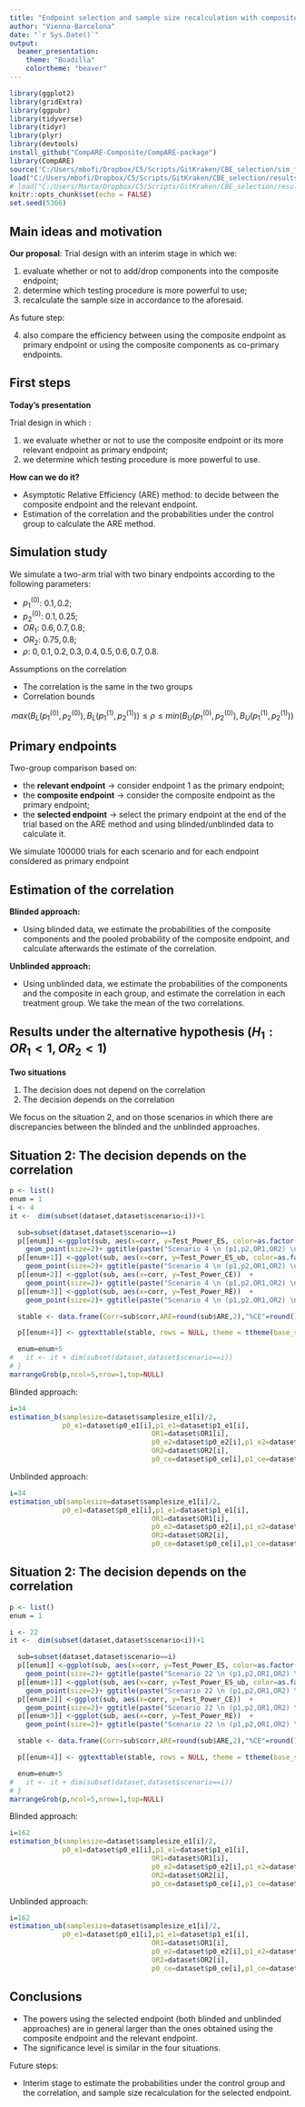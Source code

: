 ---
title: "Endpoint selection and sample size recalculation with composite binary endpoints"
author: "Vienna-Barcelona"
date: "`r Sys.Date()`"
output: 
  beamer_presentation: 
    theme: "Boadilla"
    colortheme: "beaver" 
---

```{r setup, include=FALSE}
library(ggplot2)
library(gridExtra)
library(ggpubr)
library(tidyverse)
library(tidyr)
library(plyr)
library(devtools)
install_github("CompARE-Composite/CompARE-package")
library(CompARE) 
source('C:/Users/mbofi/Dropbox/C5/Scripts/GitKraken/CBE_selection/sim_functions_ce.R')
load("C:/Users/mbofi/Dropbox/C5/Scripts/GitKraken/CBE_selection/results/results_H0_True.RData")
# load("C:/Users/Marta/Dropbox/C5/Scripts/GitKraken/CBE_selection/results/results_H0_True.RData")
knitr::opts_chunk$set(echo = FALSE)
set.seed(5366)
```

## Main ideas and motivation


\bigskip

\begin{block}{Goal}
  
  To define a theoretic-decision framework to add/drop components into a primary composite endpoint and to reassess the sample size accordingly.
  
\end{block}

**Our proposal**: Trial design with an interim stage in which we: 

  1.  evaluate whether or not to add/drop components into the composite endpoint;
  2.  determine which testing procedure  is more powerful to use;
  3.  recalculate the sample size in accordance to the aforesaid.


As future step:

  4. also compare the efficiency between using the composite endpoint as primary endpoint or using the composite components as co-primary endpoints. 
  
  <!-- (or using the relevant endpoint and the composite endpoint) as co-primary endpoints.  -->

## First steps

**Today's presentation** 

Trial design in which \textcolor{blue}{\textbf{at the end of the study}}:

  1. we evaluate whether or not to use the composite endpoint or its more relevant endpoint as primary endpoint;
  2. we determine which testing procedure  is more powerful to use.
  
\bigskip  
  
**How can we do it?** 
  
  - Asymptotic Relative Efficiency (ARE) method: to decide between the composite endpoint and the relevant endpoint.
  - Estimation of the correlation and the probabilities under the control group to calculate the ARE method.
  

## Simulation study


We simulate a two-arm trial with two binary endpoints according to the following parameters:

  - $p_1^{(0)}$: $0.1, 0.2$;
  - $p_2^{(0)}$: $0.1, 0.25$;
  - $OR_1$: $0.6, 0.7, 0.8$;
  - $OR_2$: $0.75, 0.8$;
  - $\rho$: $0, 0.1, 0.2, 0.3, 0.4, 0.5, 0.6, 0.7, 0.8$.  

\bigskip

Assumptions on the correlation

- The correlation is the same in the two groups
- Correlation bounds
\vspace{-8mm}

$$
max(B_L(p_1^{(0)},p_2^{(0)}),B_L(p_1^{(1)},p_2^{(1)})) \leq \rho \leq min(B_U(p_1^{(0)},p_2^{(0)}),B_U(p_1^{(1)},p_2^{(1)}))
$$

## Primary endpoints

Two-group comparison based on:

  - the **relevant endpoint** $\rightarrow$  consider endpoint 1 as the primary endpoint;
  - the **composite endpoint** $\rightarrow$  consider the composite endpoint as the primary endpoint;
  - the **selected endpoint** $\rightarrow$  select the primary endpoint at the end of the trial  based on the ARE method and using blinded/unblinded data to calculate it. 

We simulate $100000$ trials for each scenario and for each endpoint considered as primary endpoint



## Estimation of the correlation


**Blinded approach:**

-  Using blinded data, we estimate the probabilities of the composite components and the pooled probability of the composite endpoint, and calculate afterwards the estimate of the correlation.

\bigskip

**Unblinded approach:**

- Using unblinded data, we estimate the probabilities of the components and the composite in each group, and estimate the correlation in each treatment group. We take the mean of the two correlations.


## Results under the alternative hypothesis ($H_1: OR_1<1, OR_2<1$)


**Two situations** 

  1. The decision does not depend on the correlation
  2. The decision depends on the correlation 


\bigskip


We focus on the situation 2, and on those scenarios in which there are discrepancies between the blinded and the unblinded approaches.


## Situation 2: The decision depends on the correlation

```{r echo = F, fig.height=4}
p <- list() 
enum = 1 
i <- 4
it <-  dim(subset(dataset,dataset$scenario<i))+1

  sub=subset(dataset,dataset$scenario==i)
  p[[enum]] <-ggplot(sub, aes(x=corr, y=Test_Power_ES, color=as.factor(decision)))  +
    geom_point(size=2)+ ggtitle(paste("Scenario 4 \n (p1,p2,OR1,OR2) \n=(", dataset$p0_e1[it],",",dataset$p0_e2[it],",",dataset$OR1[it],",",dataset$OR2[it],")"))+geom_point(size=2)  + labs(y = "Empirical Power (ES)", x="Correlation", color="Decision") + coord_cartesian(ylim = c(0.60, 1))+ geom_path()+ theme(plot.title = element_text(size=9),legend.position = c(0.8, 0.2))
  p[[enum+1]] <-ggplot(sub, aes(x=corr, y=Test_Power_ES_ub, color=as.factor(decision)))  +
    geom_point(size=2)+ ggtitle(paste("Scenario 4 \n (p1,p2,OR1,OR2) \n=(", dataset$p0_e1[it],",",dataset$p0_e2[it],",",dataset$OR1[it],",",dataset$OR2[it],")"))+geom_point(size=2)  + labs(y = "Empirical Power (ES, unblinded)", x="Correlation", color="Decision") + coord_cartesian(ylim = c(0.60, 1))+ geom_path()+ theme(plot.title = element_text(size=9),legend.position = c(0.8, 0.2))
  p[[enum+2]] <-ggplot(sub, aes(x=corr, y=Test_Power_CE))  +
    geom_point(size=2)+ ggtitle(paste("Scenario 4 \n (p1,p2,OR1,OR2) \n=(", dataset$p0_e1[it],",",dataset$p0_e2[it],",",dataset$OR1[it],",",dataset$OR2[it],")"))+geom_point(size=2)  + labs(y = "Empirical Power (CE)", x="Correlation", color="Decision") + coord_cartesian(ylim = c(0.60, 1))+ geom_path()+ theme(plot.title = element_text(size=9))
  p[[enum+3]] <-ggplot(sub, aes(x=corr, y=Test_Power_RE))  +
    geom_point(size=2)+ ggtitle(paste("Scenario 4 \n (p1,p2,OR1,OR2) \n=(", dataset$p0_e1[it],",",dataset$p0_e2[it],",",dataset$OR1[it],",",dataset$OR2[it],")"))+geom_point(size=2)  + labs(y = "Empirical Power (RE)", x="Correlation", color="Decision") + coord_cartesian(ylim = c(0.60, 1))+ geom_path()+ theme(plot.title = element_text(size=9))

  stable <- data.frame(Corr=sub$corr,ARE=round(sub$ARE,2),"%CE"=round(100*sub$decision_ES,2),"%CE_u"=round(100*sub$decision_ES_ub,2),check.names=FALSE)

  p[[enum+4]] <- ggtexttable(stable, rows = NULL, theme = ttheme(base_style = "default", base_size = 9))

  enum=enum+5
#   it <- it + dim(subset(dataset,dataset$scenario==i))
# }
marrangeGrob(p,ncol=5,nrow=1,top=NULL)
```

\scriptsize

Blinded approach:
```{r echo=F, eval=TRUE, warning=F} 
i=34 
estimation_b(samplesize=dataset$samplesize_e1[i]/2,
             p0_e1=dataset$p0_e1[i],p1_e1=dataset$p1_e1[i],
                                   OR1=dataset$OR1[i],
                                   p0_e2=dataset$p0_e2[i],p1_e2=dataset$p1_e2[i],
                                   OR2=dataset$OR2[i],
                                   p0_ce=dataset$p0_ce[i],p1_ce=dataset$p1_ce[i])


```
Unblinded approach:
```{r echo=F, eval=TRUE, warning=F}
i=34 
estimation_ub(samplesize=dataset$samplesize_e1[i]/2,
             p0_e1=dataset$p0_e1[i],p1_e1=dataset$p1_e1[i],
                                   OR1=dataset$OR1[i],
                                   p0_e2=dataset$p0_e2[i],p1_e2=dataset$p1_e2[i],
                                   OR2=dataset$OR2[i],
                                   p0_ce=dataset$p0_ce[i],p1_ce=dataset$p1_ce[i])

```

## Situation 2: The decision depends on the correlation

```{r echo = F, fig.height=4}
p <- list() 
enum = 1 

i <- 22
it <-  dim(subset(dataset,dataset$scenario<i))+1

  sub=subset(dataset,dataset$scenario==i)
  p[[enum]] <-ggplot(sub, aes(x=corr, y=Test_Power_ES, color=as.factor(decision)))  +
    geom_point(size=2)+ ggtitle(paste("Scenario 22 \n (p1,p2,OR1,OR2) \n=(", dataset$p0_e1[it],",",dataset$p0_e2[it],",",dataset$OR1[it],",",dataset$OR2[it],")"))+geom_point(size=2)  + labs(y = "Empirical Power (ES)", x="Correlation", color="Decision") + coord_cartesian(ylim = c(0.60, 1))+ geom_path()+ theme(plot.title = element_text(size=9),legend.position = c(0.8, 0.2))
  p[[enum+1]] <-ggplot(sub, aes(x=corr, y=Test_Power_ES_ub, color=as.factor(decision)))  +
    geom_point(size=2)+ ggtitle(paste("Scenario 22 \n (p1,p2,OR1,OR2) \n=(", dataset$p0_e1[it],",",dataset$p0_e2[it],",",dataset$OR1[it],",",dataset$OR2[it],")"))+geom_point(size=2)  + labs(y = "Empirical Power (ES, unblinded)", x="Correlation", color="Decision") + coord_cartesian(ylim = c(0.60, 1))+ geom_path()+ theme(plot.title = element_text(size=9),legend.position = c(0.8, 0.2))
  p[[enum+2]] <-ggplot(sub, aes(x=corr, y=Test_Power_CE))  +
    geom_point(size=2)+ ggtitle(paste("Scenario 22 \n (p1,p2,OR1,OR2) \n=(", dataset$p0_e1[it],",",dataset$p0_e2[it],",",dataset$OR1[it],",",dataset$OR2[it],")"))+geom_point(size=2)  + labs(y = "Empirical Power (CE)", x="Correlation", color="Decision") + coord_cartesian(ylim = c(0.60, 1))+ geom_path()+ theme(plot.title = element_text(size=9))
  p[[enum+3]] <-ggplot(sub, aes(x=corr, y=Test_Power_RE))  +
    geom_point(size=2)+ ggtitle(paste("Scenario 22 \n (p1,p2,OR1,OR2) \n=(", dataset$p0_e1[it],",",dataset$p0_e2[it],",",dataset$OR1[it],",",dataset$OR2[it],")"))+geom_point(size=2)  + labs(y = "Empirical Power (RE)", x="Correlation", color="Decision") + coord_cartesian(ylim = c(0.60, 1))+ geom_path()+ theme(plot.title = element_text(size=9))

  stable <- data.frame(Corr=sub$corr,ARE=round(sub$ARE,2),"%CE"=round(100*sub$decision_ES,2),"%CE_u"=round(100*sub$decision_ES_ub,2),check.names=FALSE)

  p[[enum+4]] <- ggtexttable(stable, rows = NULL, theme = ttheme(base_style = "default", base_size = 9))

  enum=enum+5
#   it <- it + dim(subset(dataset,dataset$scenario==i))
# }
marrangeGrob(p,ncol=5,nrow=1,top=NULL)
```


\scriptsize

Blinded approach:
```{r echo=F, eval=TRUE, warning=F} 
i=162 
estimation_b(samplesize=dataset$samplesize_e1[i]/2,
             p0_e1=dataset$p0_e1[i],p1_e1=dataset$p1_e1[i],
                                   OR1=dataset$OR1[i],
                                   p0_e2=dataset$p0_e2[i],p1_e2=dataset$p1_e2[i],
                                   OR2=dataset$OR2[i],
                                   p0_ce=dataset$p0_ce[i],p1_ce=dataset$p1_ce[i])


```
Unblinded approach:
```{r echo=F, eval=TRUE, warning=F}
i=162 
estimation_ub(samplesize=dataset$samplesize_e1[i]/2,
             p0_e1=dataset$p0_e1[i],p1_e1=dataset$p1_e1[i],
                                   OR1=dataset$OR1[i],
                                   p0_e2=dataset$p0_e2[i],p1_e2=dataset$p1_e2[i],
                                   OR2=dataset$OR2[i],
                                   p0_ce=dataset$p0_ce[i],p1_ce=dataset$p1_ce[i])

```

## Conclusions

- The powers using the selected endpoint (both blinded and unblinded approaches) are  in general larger than the ones obtained using the composite endpoint and the relevant endpoint.  
- The significance level is similar in the four situations.

\bigskip

Future steps: 

  - Interim stage to estimate the probabilities under the control group and the correlation, and  sample size recalculation for the selected endpoint.

